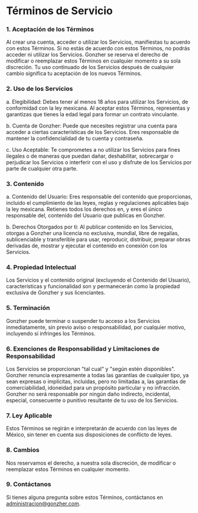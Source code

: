# Términos de Servicio

### 1. Aceptación de los Términos
Al crear una cuenta, acceder o utilizar los Servicios, manifiestas tu acuerdo con estos Términos. Si no estás de acuerdo con estos Términos, no podrás acceder ni utilizar los Servicios. Gonzher se reserva el derecho de modificar o reemplazar estos Términos en cualquier momento a su sola discreción. Tu uso continuado de los Servicios después de cualquier cambio significa tu aceptación de los nuevos Términos.

### 2. Uso de los Servicios
a. Elegibilidad: Debes tener al menos 18 años para utilizar los Servicios, de conformidad con la ley mexicana. Al aceptar estos Términos, representas y garantizas que tienes la edad legal para formar un contrato vinculante.

b. Cuenta de Gonzher: Puede que necesites registrar una cuenta para acceder a ciertas características de los Servicios. Eres responsable de mantener la confidencialidad de tu cuenta y contraseña.

c. Uso Aceptable: Te comprometes a no utilizar los Servicios para fines ilegales o de maneras que puedan dañar, deshabilitar, sobrecargar o perjudicar los Servicios o interferir con el uso y disfrute de los Servicios por parte de cualquier otra parte.

### 3. Contenido
a. Contenido del Usuario: Eres responsable del contenido que proporcionas, incluido el cumplimiento de las leyes, reglas y regulaciones aplicables bajo la ley mexicana. Retienes todos los derechos en, y eres el único responsable del, contenido del Usuario que publicas en Gonzher.

b. Derechos Otorgados por ti: Al publicar contenido en los Servicios, otorgas a Gonzher una licencia no exclusiva, mundial, libre de regalías, sublicenciable y transferible para usar, reproducir, distribuir, preparar obras derivadas de, mostrar y ejecutar el contenido en conexión con los Servicios.

### 4. Propiedad Intelectual
Los Servicios y el contenido original (excluyendo el Contenido del Usuario), características y funcionalidad son y permanecerán como la propiedad exclusiva de Gonzher y sus licenciantes.

### 5. Terminación
Gonzher puede terminar o suspender tu acceso a los Servicios inmediatamente, sin previo aviso o responsabilidad, por cualquier motivo, incluyendo si infringes los Términos.

### 6. Exenciones de Responsabilidad y Limitaciones de Responsabilidad
Los Servicios se proporcionan "tal cual" y "según estén disponibles". Gonzher renuncia expresamente a todas las garantías de cualquier tipo, ya sean expresas o implícitas, incluidas, pero no limitadas a, las garantías de comerciabilidad, idoneidad para un propósito particular y no infracción. Gonzher no será responsable por ningún daño indirecto, incidental, especial, consecuente o punitivo resultante de tu uso de los Servicios.

### 7. Ley Aplicable
Estos Términos se regirán e interpretarán de acuerdo con las leyes de México, sin tener en cuenta sus disposiciones de conflicto de leyes.

### 8. Cambios
Nos reservamos el derecho, a nuestra sola discreción, de modificar o reemplazar estos Términos en cualquier momento.

### 9. Contáctanos
Si tienes alguna pregunta sobre estos Términos, contáctanos en administracion@gonzher.com.
